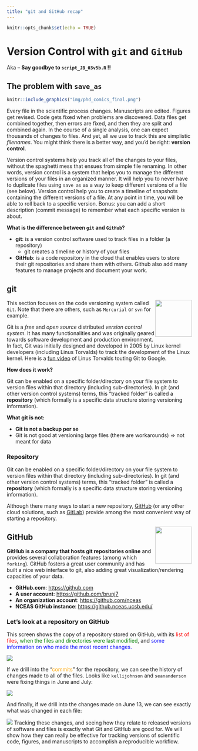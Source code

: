 ```yaml
---
title: "git and GitHub recap"
---
```


```r
knitr::opts_chunk$set(echo = TRUE)
```

# Version Control with `git` and `GitHub`

Aka  --  **Say goodbye to  `script_JB_03v5b.R` !!**


## The problem with `save_as`

```r
knitr::include_graphics("img/phd_comics_final.png")
```

Every file in the scientific process changes.  Manuscripts are edited. Figures get revised.  Code gets fixed when problems are discovered.  Data files
get combined together, then errors are fixed, and then they are split and combined again. In the course of a single analysis, one can expect thousands of
changes to files.  And yet, all we use to track this are simplistic *filenames*.  You might think there is a better way, and you'd be right: __version control__.

Version control systems help you track all of the changes to your files, without
the spaghetti mess that ensues from simple file renaming.  In other words, version control is a system that helps you to manage the different versions of your files in an organized manner. It will help you to never have to duplicate files using `save as` as a way to keep different versions of a file (see below). Version control help you to create a timeline of snapshots containing the different versions of a file. At any point in time, you will be able to roll back to a specific version. Bonus: you can add a short description (commit message) to remember what each specific version is about.

**What is the difference between `git` and `GitHub`?**

- __git__: is a version control software used to track files in a folder (a repository)
    - git creates a timeline or history of your files
- __GitHub__: is a code repository in the cloud that enables users to store their git repositories and share them with others. Github also add many features to manage projects and document your work.


## git

 <img style="float: right;width: 100px;" src="img/git_icon.png">

This section focuses on the code versioning system called `Git`. Note that there are others, such as `Mercurial` or `svn` for example.

Git is a *free* and *open source* distributed *version control system*. It has many functionalities and was originally geared towards software development and production environment. In fact, Git was initially designed and developed in 2005 by Linux kernel developers (including Linus Torvalds) to track the development of the Linux kernel. Here is a [fun video](https://www.youtube.com/watch?v=4XpnKHJAok8) of Linus Torvalds touting Git to Google. 

**How does it work?**

Git can be enabled on a specific folder/directory on your file system to version files within that directory (including sub-directories). In git (and other version control systems) terms, this “tracked folder” is called a **repository** (which formally is a specific data structure storing versioning information).

**What git is not:**

- **Git is not a backup per se**
- Git is not good at versioning large files (there are workarounds) => not meant for data


### Repository

Git can be enabled on a specific folder/directory on your file system to version files within that directory (including sub-directories). In git (and other version control systems) terms, this “tracked folder” is called a **repository** (which formally is a specific data structure storing versioning information).

Although there many ways to start a new repository, [GitHub](https://github.com/) (or any other cloud solutions, such as [GitLab](https://about.gitlab.com/)) provide among the most convenient way of starting a repository.

<img style="float: right;width: 100px;" src="img/github-logo.png">

## GitHub  
	
**GitHub is a company that hosts git repositories online** and provides several collaboration features (among which `forking`). GitHub fosters a great user community and has built a nice web interface to git, also adding great visualization/rendering capacities of your data.

- **GitHub.com**: <https://github.com>
- **A user account**: <https://github.com/brunj7>
- **An organization account**: <https://github.com/nceas>
- **NCEAS GitHub instance**: <https://github.nceas.ucsb.edu/> 

### Let's look at a repository on GitHub

This screen shows the copy of a repository stored on GitHub,
with its <span style="color:red">list of files</span>, <span style="color:green">when the files and directories were last modified</span>, 
and <span style="color:blue">some information on who made the most recent changes.</span>  

![](img/ss3sim-github_colored.png)

If we drill into the 
"<span style="color:orange">commits</span>" for the repository, we can see the history of changes made to all of 
the files.  Looks like `kellijohnson` and `seananderson` were fixing things in
June and July:

![](img/ss3sim-commits_colored.png)

And finally, if we drill into the changes made on June 13, we can see exactly what
was changed in each file:

![](img/ss3sim-diff.png)
Tracking these changes, and seeing how they relate to released versions of software and files
is exactly what Git and GitHub are good for. We will show how they can really 
be effective for tracking versions of scientific code, figures, and manuscripts
to accomplish a reproducible workflow.
